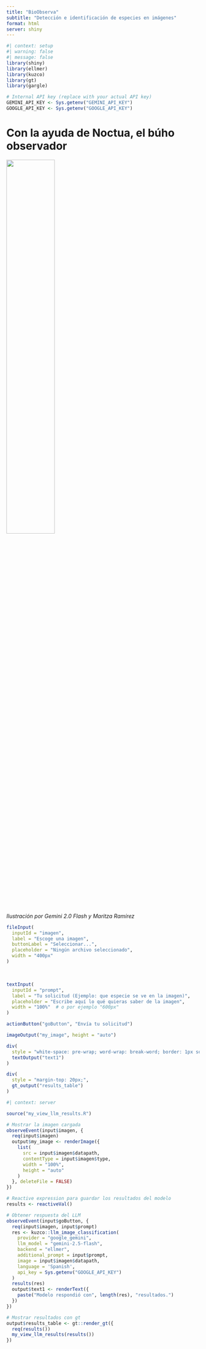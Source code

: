 ```yaml
---
title: "BioObserva"
subtitle: "Detección e identificación de especies en imágenes"
format: html
server: shiny
---
```


```r
#| context: setup
#| warning: false
#| message: false
library(shiny)
library(ellmer)
library(kuzco)
library(gt)
library(gargle)

# Internal API key (replace with your actual API key)
GEMINI_API_KEY <- Sys.getenv("GEMINI_API_KEY")
GOOGLE_API_KEY <- Sys.getenv("GOOGLE_API_KEY")
```

# Con la ayuda de Noctua, el búho observador

::: text-center
![](www/logo_maritza.png){width="50%"}

*Ilustración por Gemini 2.0 Flash y Maritza Ramírez*
:::

```r
fileInput(
  inputId = "imagen",
  label = "Escoge una imagen",
  buttonLabel = "Seleccionar...",
  placeholder = "Ningún archivo seleccionado",
  width = "400px"
)
```

\

```r
textInput(
  inputId = "prompt",
  label = "Tu solicitud (Ejemplo: que especie se ve en la imagen)",
  placeholder = "Escribe aquí lo qué quieras saber de la imagen",
  width = "100%"  # o por ejemplo "600px"
)
```

```r
actionButton("goButton", "Envía tu solicitud")
```

```r
imageOutput("my_image", height = "auto")
```

```r
div(
  style = "white-space: pre-wrap; word-wrap: break-word; border: 1px solid #ccc; padding: 10px; border-radius: 6px; background: #f8f8f8;",
  textOutput("text1")
)
```


```r
div(
  style = "margin-top: 20px;",
  gt_output("results_table")
)
```


```r
#| context: server

source("my_view_llm_results.R")

# Mostrar la imagen cargada
observeEvent(input$imagen, {
  req(input$imagen)
  output$my_image <- renderImage({
    list(
      src = input$imagen$datapath,
      contentType = input$imagen$type,
      width = "100%",
      height = "auto"
    )
  }, deleteFile = FALSE)
})

# Reactive expression para guardar los resultados del modelo
results <- reactiveVal()

# Obtener respuesta del LLM
observeEvent(input$goButton, {
  req(input$imagen, input$prompt)
  res <- kuzco::llm_image_classification(
    provider = "google_gemini",
    llm_model = "gemini-2.5-flash",
    backend = "ellmer",
    additional_prompt = input$prompt,
    image = input$imagen$datapath,
    language = 'Spanish',
    api_key = Sys.getenv("GOOGLE_API_KEY")
  )
  results(res)
  output$text1 <- renderText({
    paste("Modelo respondió con", length(res), "resultados.")
  })
})

# Mostrar resultados con gt
output$results_table <- gt::render_gt({
  req(results())
  my_view_llm_results(results())
})
```
